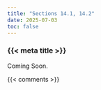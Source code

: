 ```yaml
---
title: "Sections 14.1, 14.2"
date: 2025-07-03
toc: false
---
```


### {{< meta title >}}

Coming Soon.


{{< comments >}}
